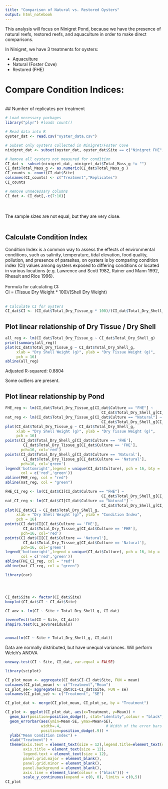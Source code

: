 ---
title: "Comparison of Natural vs. Restored Oysters"
output: html_notebook
---

This analysis will focus on Ninigret Pond, because we have the presence of natural reefs, restored reefs, and aquaculture in order to make direct comparisons.

In Ninigret, we have 3 treatments for oysters:

* Aquaculture
* Natural (Foster Cove)
* Restored (FHE)

# Compare Condition Indices:
<br>
## Number of replicates per treatment
```{r echo = TRUE}
# Load necessary packages
library("plyr") #loads count()

# Read data into R
oyster_dat <- read.csv("oyster_data.csv")

# Subset only oysters collected in Ninigret/Foster Cove
ninigret_dat <- subset(oyster_dat, oyster_dat$Site == c("Ninigret FHE","Foster Cove"))

# Remove all oysters not measured for condition
CI_dat <- subset(ninigret_dat, ninigret_dat$Total_Mass_g != "")
CI_dat$Total_Mass_g <- as.numeric(CI_dat$Total_Mass_g )
CI_counts <- count(CI_dat$Site)
colnames(CI_counts) <- c("Treatment","Replicates")
CI_counts

# Remove unnecessary columns
CI_dat <- CI_dat[,-c(7:10)]

```
<br>
<br>
The sample sizes are not equal, but they are very close.
<br>
<br>

## Calculate Condition Index 

Condition Index is a common way to assess the effects of environmental conditions, such as salinity, temperature, tidal elevation, food quality, pollution, and presence of parasites, on oysters is by comparing condition index (CI) values among oysters exposed to differing conditions or located in various locations (e.g. Lawrence and Scott 1982, Rainer and Mann 1992, Rheault and Rice 1996).
<br>
<br>
Formula for calculating CI:
<br>
CI = (Tissue Dry Weight * 100)/(Shell Dry Weight)
<br>
<br>
```{r}
# Calculate CI for oysters
CI_dat$CI <- (CI_dat$Total_Dry_Tissue_g * 100)/(CI_dat$Total_Dry_Shell_g)

```

## Plot linear relationship of Dry Tissue / Dry Shell

```{r}
all_reg <- lm(CI_dat$Total_Dry_Tissue_g ~ CI_dat$Total_Dry_Shell_g)
print(summary(all_reg))
plot(CI_dat$Total_Dry_Tissue_g ~ CI_dat$Total_Dry_Shell_g,
     xlab = "Dry Shell Weight (g)", ylab = "Dry Tissue Weight (g)",
     pch = 16)
abline(all_reg)
```
Adjusted R-squared:  0.8804

Some outliers are present.

## Plot linear relationship by Pond

```{r echo = FALSE}
FHE_reg <- lm(CI_dat$Total_Dry_Tissue_g[CI_dat$Culture == "FHE"] ~
                                           CI_dat$Total_Dry_Shell_g[CI_dat$Culture == "FHE"])
nat_reg <- lm(CI_dat$Total_Dry_Tissue_g[CI_dat$Culture == "Natural"] ~
                                           CI_dat$Total_Dry_Shell_g[CI_dat$Culture == "Natural"])
plot(CI_dat$Total_Dry_Tissue_g ~ CI_dat$Total_Dry_Shell_g,
     xlab = "Dry Shell Weight (g)", ylab = "Dry Tissue Weight (g)",
     pch = 16)
points(CI_dat$Total_Dry_Shell_g[CI_dat$Culture == 'FHE'], 
        CI_dat$Total_Dry_Tissue_g[CI_dat$Culture == 'FHE'], 
       pch=16, col='red')
points(CI_dat$Total_Dry_Shell_g[CI_dat$Culture == 'Natural'], 
        CI_dat$Total_Dry_Tissue_g[CI_dat$Culture == 'Natural'], 
       pch=16, col='green')
legend('bottomright',legend = unique(CI_dat$Culture), pch = 16, bty = 'o', 
       col = c('red','green'))
abline(FHE_reg, col = "red")
abline(nat_reg, col = "green")
```

```{r}
FHE_CI_reg <- lm(CI_dat$CI[CI_dat$Culture == "FHE"] ~
                                           CI_dat$Total_Dry_Shell_g[CI_dat$Culture == "FHE"])
nat_CI_reg <- lm(CI_dat$CI[CI_dat$Culture == "Natural"] ~
                                           CI_dat$Total_Dry_Shell_g[CI_dat$Culture == "Natural"])
plot(CI_dat$CI ~ CI_dat$Total_Dry_Shell_g,
     xlab = "Dry Shell Weight (g)", ylab = "Condition Index",
     pch = 16)
points(CI_dat$CI[CI_dat$Culture == 'FHE'], 
        CI_dat$Total_Dry_Tissue_g[CI_dat$Culture == 'FHE'], 
       pch=16, col='red')
points(CI_dat$CI[CI_dat$Culture == 'Natural'], 
        CI_dat$Total_Dry_Tissue_g[CI_dat$Culture == 'Natural'], 
       pch=16, col='green')
legend('bottomright',legend = unique(CI_dat$Culture), pch = 16, bty = 'o', 
       col = c('red','green'))
abline(FHE_CI_reg, col = "red")
abline(nat_CI_reg, col = "green")
```



```{r}
library(car)




CI_dat$Site <- factor(CI_dat$Site)
boxplot(CI_dat$CI ~ CI_dat$Site)

CI_aov <- lm(CI ~ Site + Total_Dry_Shell_g, CI_dat)

leveneTest(lm(CI ~ Site, CI_dat))
shapiro.test(CI_aov$residuals)


anova(lm(CI ~ Site + Total_Dry_Shell_g, CI_dat))
```

Data are normally distributed, but have unequal variances.  Will perform Welch's ANOVA

```{r}
oneway.test(CI ~ Site, CI_dat, var.equal = FALSE)
```

```{r}
library(sciplot)

CI_plot_mean <- aggregate(CI_dat$CI~CI_dat$Site, FUN = mean)
colnames(CI_plot_mean) <- c("Treatment","Mean")
CI_plot_se<- aggregate(CI_dat$CI~CI_dat$Site, FUN = se)
colnames(CI_plot_se) <- c("Treatment", "SE")

CI_plot_dat <- merge(CI_plot_mean, CI_plot_se, by = "Treatment")

CI_plot <- ggplot(CI_plot_dat, aes(x=Treatment, y=Mean)) + 
  geom_bar(position=position_dodge(), stat="identity",colour = "black", fill = "grey") +
  geom_errorbar(aes(ymin=Mean-SE, ymax=Mean+SE),
                width=.4,                    # Width of the error bars
                position=position_dodge(.9)) +
  ylab("Mean Condition Index") + 
  xlab("Treatment") + 
  theme(axis.text = element_text(size = 12),legend.title=element_text(size=12),
        axis.title = element_text(size = 12),
        legend.text = element_text(size = 12),
        panel.grid.major = element_blank(),
        panel.grid.minor = element_blank(),
        panel.background = element_blank(),
        axis.line = element_line(colour = ("black"))) + 
        scale_y_continuous(expand = c(0, 0), limits = c(0,5))
CI_plot
```

